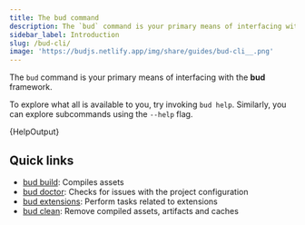 ```yaml
---
title: The bud command
description: The `bud` command is your primary means of interfacing with the bud framework.
sidebar_label: Introduction
slug: /bud-cli/
image: 'https://budjs.netlify.app/img/share/guides/bud-cli__.png'
---
```



The `bud` command is your primary means of interfacing with the **bud** framework.

To explore what all is available to you, try invoking `bud help`. Similarly, you can explore subcommands using the `--help` flag.

<CodeBlock title="$ bud help">{HelpOutput}</CodeBlock>

## Quick links

- [bud build](/guides/bud-cli/build): Compiles assets
- [bud doctor](/guides/bud-cli/doctor): Checks for issues with the project configuration
- [bud extensions](/guides/bud-cli/extensions): Perform tasks related to extensions
- [bud clean](/guides/bud-cli/clean): Remove compiled assets, artifacts and caches
